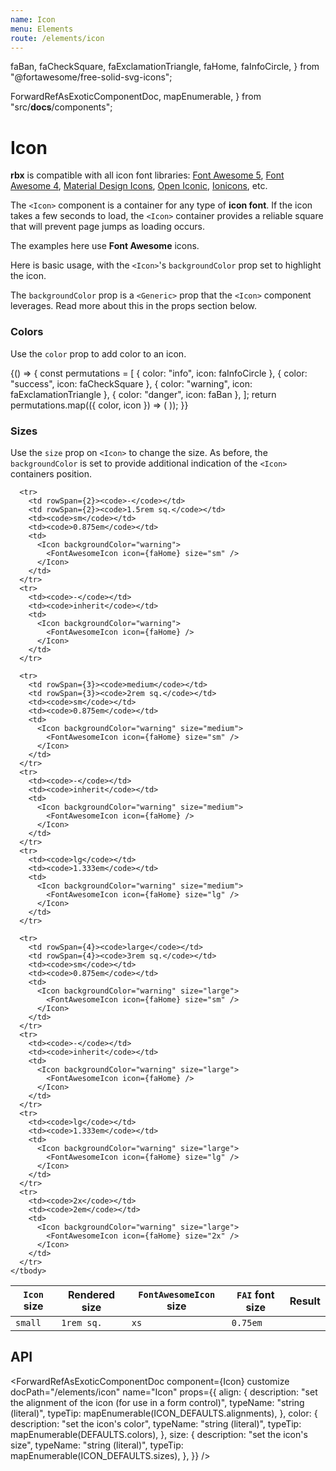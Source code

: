 ```yaml
---
name: Icon
menu: Elements
route: /elements/icon
---
```


  faBan,
  faCheckSquare,
  faExclamationTriangle,
  faHome,
  faInfoCircle,
} from "@fortawesome/free-solid-svg-icons";

  ForwardRefAsExoticComponentDoc,
  mapEnumerable,
} from "src/__docs__/components";

# Icon

**rbx** is compatible with all icon font libraries:
[Font Awesome 5](https://fontawesome.com),
[Font Awesome 4](http://fontawesome.io/),
[Material Design Icons](https://materialdesignicons.com/),
[Open Iconic](https://useiconic.com/open),
[Ionicons](http://ionicons.com/),
etc.

The `<Icon>` component is a container for any type of **icon font**.
If the icon takes a few seconds to load, the `<Icon>` container provides a reliable square that will prevent page jumps as loading occurs.

The examples here use **Font Awesome** icons.

Here is basic usage, with the `<Icon>`'s `backgroundColor` prop set to highlight the icon.

The `backgroundColor` prop is a `<Generic>` prop that the `<Icon>` component leverages.
Read more about this in the props section below.

<Playground>
  <Icon backgroundColor="warning">
    <FontAwesomeIcon icon={faHome} />
  </Icon>
</Playground>

### Colors

Use the `color` prop to add color to an icon.

<Playground>
  {() => {
    const permutations = [
      { color: "info", icon: faInfoCircle },
      { color: "success", icon: faCheckSquare },
      { color: "warning", icon: faExclamationTriangle },
      { color: "danger", icon: faBan },
    ];
    return permutations.map(({ color, icon }) => (
      <Icon color={color} key={color}>
        <FontAwesomeIcon icon={icon} />
      </Icon>
    ));
  }}
</Playground>

### Sizes

Use the `size` prop on `<Icon>` to change the size.
As before, the `backgroundColor` is set to provide additional indication of the `<Icon>` containers position.

<Playground>
  <Table bordered>
    <thead>
      <tr>
        <th><code>Icon</code> size</th>
        <th>Rendered size</th>
        <th><code>FontAwesomeIcon</code> size</th>
        <th><code>FAI</code> font size</th>
        <th>Result</th>
      </tr>
    </thead>
    <tbody>
      <tr>
        <td><code>small</code></td>
        <td><code>1rem sq.</code></td>
        <td><code>xs</code></td>
        <td><code>0.75em</code></td>
        <td>
          <Icon backgroundColor="warning" size="small">
            <FontAwesomeIcon icon={faHome} size="xs" />
          </Icon>
        </td>
      </tr>

      <tr>
        <td rowSpan={2}><code>-</code></td>
        <td rowSpan={2}><code>1.5rem sq.</code></td>
        <td><code>sm</code></td>
        <td><code>0.875em</code></td>
        <td>
          <Icon backgroundColor="warning">
            <FontAwesomeIcon icon={faHome} size="sm" />
          </Icon>
        </td>
      </tr>
      <tr>
        <td><code>-</code></td>
        <td><code>inherit</code></td>
        <td>
          <Icon backgroundColor="warning">
            <FontAwesomeIcon icon={faHome} />
          </Icon>
        </td>
      </tr>

      <tr>
        <td rowSpan={3}><code>medium</code></td>
        <td rowSpan={3}><code>2rem sq.</code></td>
        <td><code>sm</code></td>
        <td><code>0.875em</code></td>
        <td>
          <Icon backgroundColor="warning" size="medium">
            <FontAwesomeIcon icon={faHome} size="sm" />
          </Icon>
        </td>
      </tr>
      <tr>
        <td><code>-</code></td>
        <td><code>inherit</code></td>
        <td>
          <Icon backgroundColor="warning" size="medium">
            <FontAwesomeIcon icon={faHome} />
          </Icon>
        </td>
      </tr>
      <tr>
        <td><code>lg</code></td>
        <td><code>1.333em</code></td>
        <td>
          <Icon backgroundColor="warning" size="medium">
            <FontAwesomeIcon icon={faHome} size="lg" />
          </Icon>
        </td>
      </tr>

      <tr>
        <td rowSpan={4}><code>large</code></td>
        <td rowSpan={4}><code>3rem sq.</code></td>
        <td><code>sm</code></td>
        <td><code>0.875em</code></td>
        <td>
          <Icon backgroundColor="warning" size="large">
            <FontAwesomeIcon icon={faHome} size="sm" />
          </Icon>
        </td>
      </tr>
      <tr>
        <td><code>-</code></td>
        <td><code>inherit</code></td>
        <td>
          <Icon backgroundColor="warning" size="large">
            <FontAwesomeIcon icon={faHome} />
          </Icon>
        </td>
      </tr>
      <tr>
        <td><code>lg</code></td>
        <td><code>1.333em</code></td>
        <td>
          <Icon backgroundColor="warning" size="large">
            <FontAwesomeIcon icon={faHome} size="lg" />
          </Icon>
        </td>
      </tr>
      <tr>
        <td><code>2x</code></td>
        <td><code>2em</code></td>
        <td>
          <Icon backgroundColor="warning" size="large">
            <FontAwesomeIcon icon={faHome} size="2x" />
          </Icon>
        </td>
      </tr>
    </tbody>

  </Table>
</Playground>

## API

<ForwardRefAsExoticComponentDoc
  component={Icon}
  customize
  docPath="/elements/icon"
  name="Icon"
  props={{
    align: {
      description: "set the alignment of the icon (for use in a form control)",
      typeName: "string (literal)",
      typeTip: mapEnumerable(ICON_DEFAULTS.alignments),
    },
    color: {
      description: "set the icon's color",
      typeName: "string (literal)",
      typeTip: mapEnumerable(DEFAULTS.colors),
    },
    size: {
      description: "set the icon's size",
      typeName: "string (literal)",
      typeTip: mapEnumerable(ICON_DEFAULTS.sizes),
    },
  }}
/>
